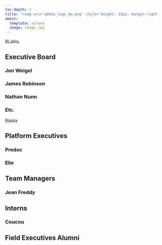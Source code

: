 ```yaml
---
toc-depth: 2
title: "<img src='odeka_logo_bw.png' style='height: 15px; margin-right: 12px;'>People<img src='odeka_logo_bw.png' style='height: 15px; margin-left: 12px;'>"
about:
  template: solana
  image: image.jpg
---
```


BLabla.

## Executive Board

### Jon Weigel

### James Robinson

### Nathan Nunn

### Etc.

Blabla

## Platform Executives

### Predoc

### Elie

## Team Managers

### Jean Freddy

## Interns

### Coucou

## Field Executives Alumni
